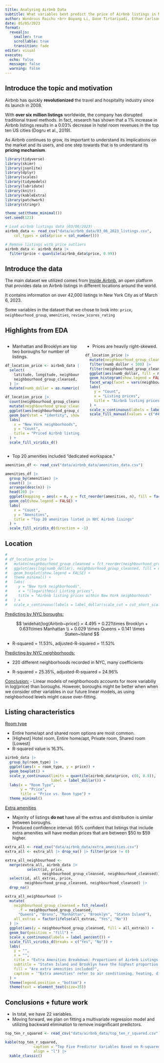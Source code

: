 ```yaml
---
title: Analyzing Airbnb Data
subtitle: What variables best predict the price of Airbnb listings in New York City?
author: Wondrous Raichu <br> Boyang Li, Dave Tirtariyadi, Ethan Carlson,<br>Ribo Li, Tasnimul Taher
date: 05/05/2023
format: 
  revealjs:
    smaller: true
    scrollable: true
    transition: fade
editor: visual
execute:
  echo: false
  message: false
  warning: false
---
```


## Introduce the topic and motivation {background-color="white" background-image="https://1000logos.net/wp-content/uploads/2017/08/Airbnb-logo.jpg" background-size="250px" background-position="bottom 200px right 200px"}

Airbnb has quickly **revolutionized** the travel and hospitality industry since its launch in 2008.

With **over six million listings** worldwide, the company has disrupted traditional travel methods. In fact, research has shown that a 1% increase in Airbnb listings results in a 0.03% decrease in hotel room revenues in the top ten US cities (Dogru et al., 2019).

As Airbnb continues to grow, its important to understand its implications on the market and its users, and one step towards that is to understand its **pricing mechanism**.

```r
library(tidyverse)
library(skimr)
library(jsonlite)
library(dplyr)
library(scales)
library(tidymodels)
library(lubridate)
library(knitr)
library(kableExtra)
library(patchwork)
library(stringr)

theme_set(theme_minimal())
set.seed(123)
```

```r
# Load airbnb listings data (03/06/2023)
airbnb_data <- read_csv("data/airbnb_data/03_06_2023_listings.csv", 
    col_types = cols(price = col_number()))

# Remove listings with price outliers
airbnb_data <- airbnb_data |> 
  filter(price < quantile(airbnb_data$price, 0.99))
```

## Introduce the data

The main dataset we utilized comes from [Inside Airbnb](http://insideairbnb.com/get-the-data/), an open platform that provides data on Airbnb listings in different locations around the world.

It contains information on over 42,000 listings in New York City as of March 6, 2023.

Some variables in the dataset that we chose to look into: `price`, `neighbourhood_group`, `amenities`, `review_scores_rating`

## Highlights from EDA {.smaller}

::: columns
::: {.column width="50%"}
-   Manhattan and Brooklyn are top two boroughs for number of listings.

```r
df_location_price <- airbnb_data |>
  select(
    latitude, longitude, neighbourhood, neighbourhood_cleansed,
    neighbourhood_group_cleansed, price
  ) |>
  mutate(numb_dollar = as.numeric(gsub("\\$|,", "", price)))

df_location_price |> 
  count(neighbourhood_group_cleansed) |> 
  mutate(neighbourhood_group_cleansed = fct_reorder(neighbourhood_group_cleansed, desc(n))) |> 
  ggplot(aes(neighbourhood_group_cleansed, n, fill = neighbourhood_group_cleansed)) +
  geom_bar(stat = "identity", show.legend = FALSE) +
  labs(
    x = "New York neighborhoods",
    y = "Count",
    title = "Priced Airbnb listing count within New York City borpughs"
  ) +
  scale_fill_viridis_d()
```
:::

::: {.column width="50%"}
-   Prices are heavily right-skewed.

```r
df_location_price |>
  mutate(neighbourhood_group_cleansed = fct_reorder(neighbourhood_group_cleansed, numb_dollar, .desc = TRUE)) |>
  filter(numb_dollar < 500) |>
  filter(neighbourhood_group_cleansed %in% c("Manhattan", "Brooklyn")) |> 
  ggplot(aes(numb_dollar, fill = neighbourhood_group_cleansed)) +
  geom_histogram(show.legend = FALSE, binwidth = 8) +
  facet_wrap(facet = vars(neighbourhood_group_cleansed)) +
  labs(
    y = "Count",
    x = "Listing prices",
    title = "Airbnb listing prices by New York City boroughs"
  ) +
  scale_x_continuous(labels = label_dollar(scale_cut = cut_short_scale())) +
  scale_fill_manual(values = c("#440154", "#3b528b"))
```
:::
:::

-   Top 20 amenities included "dedicated workspace."

```r
amenities_df <- read_csv("data/airbnb_data/amenities_data.csv")

amenities_df |>
  group_by(amenities) |>
  count() |>
  arrange(desc(n)) |>
  head(20) |>
  ggplot(mapping = aes(x = n, y = fct_reorder(amenities, n), fill = factor(n))) +
  geom_col(show.legend = FALSE) +
  labs(
    x = "Count",
    y = "Amenities",
    title = "Top 20 amenities listed in NYC Airbnb lisings"
  ) +
  scale_fill_viridis_d(direction = -1)
```

## Location

```r
# 
# df_location_price |>
#   mutate(neighbourhood_group_cleansed = fct_reorder(neighbourhood_group_cleansed, numb_dollar, .desc = TRUE)) |>
#   ggplot(aes(log(numb_dollar), neighbourhood_group_cleansed, fill = neighbourhood_group_cleansed)) +
#   geom_boxplot(show.legend = FALSE) +
#   theme_minimal() +
#   labs(
#     y = "New York neighborhoods",
#     x = "(logarithmic) Listing prices",
#     title = "Airbnb listing prices within New York neighborhoods"
#   ) +
#   scale_x_continuous(labels = label_dollar(scale_cut = cut_short_scale()))

```

[Predicting by NYC boroughs:]{.underline}

$$
\widehat{log(Airbnb~price)} = 4.495 + 0.221\times Brooklyn + 0.631\times Manhattan \\ + 0.029 \times Queens + 0.141 \times Staten~Island
$$

-   R-squared = 11.53%, adjusted-R-squared = 11.52%

[Predicting by NYC neighborhoods:]{.underline}

-   220 different neighborhoods recorded in NYC, many coefficients

-   R-squared = 25.35%, adjusted-R-squared = 24.96%

[Conclusion:]{.underline} - Linear models of neighborhoods accounts for more variabiliy in log(price) than boroughs. However, boroughs might be better when when we consider other variables in our future linear models, as using neighborhood levels might cause over-fitting.

## Listing characteristics

[Room type]{.underline}

-   Entire home/apt and shared room options are most common.
-   \[Highest\] Hotel room, Entire home/apt, Private room, Shared room \[Lowest\]
-   R-squared value is 16.3%.

```r
airbnb_data |>
  group_by(room_type) |>
  ggplot(aes(x = room_type, y = price)) +
  geom_boxplot() +
  scale_y_continuous(limits = quantile(airbnb_data$price, c(0, 0.9)),
                     label = label_dollar()) +
  labs(x = "Room Type",
       y = "Price",
       title = "Price vs. Room type") +
  theme_minimal()
```

[Extra amenities]{.underline}

-   Majority of listings **do not** have all the extras and distribution is similar between boroughs.
-   Produced confidence interval: 95% confident that listings that include extra amenities will have median prices that are between \$50 to \$59 higher.

```r
extra_all <- read_csv("data/airbnb_data/extra_amenities.csv")
extra_all <- extra_all |> drop_na() |> filter(price != 0)

extra_all_neighbourhood <-
  merge(extra_all, airbnb_data |>
          select(id, price,
                 neighbourhood_group_cleansed, neighbourhood_cleansed)) |>
  select(id, all_extras, price,
         neighbourhood_group_cleansed, neighbourhood_cleansed) |>
  drop_na()

extra_all_neighbourhood |> 
  mutate(
    neighbourhood_group_cleansed = fct_relevel(
      .f = neighbourhood_group_cleansed,
      "Queens", "Bronx", "Manhattan", "Brooklyn", "Staten Island"),
    all_extras = factor(ifelse(all_extras, "Yes", "No"))
  ) |> 
  ggplot(aes(y = neighbourhood_group_cleansed, fill = all_extras)) +
  geom_bar(position = "fill") +
  scale_x_continuous(labels = label_percent()) +
  scale_fill_viridis_d(breaks = c("Yes", "No")) +
  labs(
    y = "",
    x = "",
    title = "Extra Amenities Breakdown: Proportions of Airbnb Listings in Different NYC Boroughs",
    subtitle = "Staten Island and Brooklyn have the highest proportion of listings that offer all extra amenities",
    fill = "Are extra amenities included?",
    caption = '"Extra amenities" refer to air conditioning, heating, dishes and silverware, cooking basics, \nmicrowave, coffee maker, free street parking, washer, and dryer.'
  ) + 
  theme(legend.position = "bottom") +
  theme(text = element_text(size=35))
```

## Conclusions + future work

-   In total, we have 22 variables.
-   Moving forward, we plan on fitting a multivariate regression model and utilizing backward elimination to remove insignificant predictors.

```r
top_ten_r_squared <- read_csv("data/airbnb_data/top_ten_r_squared.csv") |> head(5)

kable(top_ten_r_squared, 
             caption = "Top Five Predictor Variables Based on R-squared Values in Simple Linear Regression Model",
             align = "l") |> 
  kable_classic()
```
